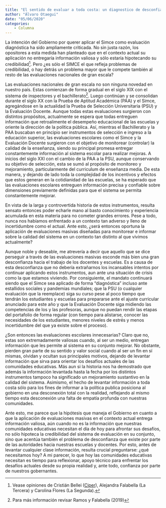 ```yaml
---
title: "El sentido de evaluar a toda costa: un diagnostico de desconfianza"
author: "Álvaro Otaegui"
date: "05/06/2020"
categories:
    - Columna
---
```


La intención del Gobierno por querer aplicar el Simce como evaluación diagnóstica ha sido ampliamente criticada. No sin justa razón, los opositores a esta medida han planteado que en el contexto actual su aplicación no entregaría información valiosa y sólo estaría hipotecando su credibilidad[^1]. Pero ¿es sólo el SIMCE el que refleja problemas de credibilidad, o hay detrás un problema mayor que le compete también al resto de las evaluaciones nacionales de gran escala?

Las evaluaciones nacionales de gran escala no son ninguna novedad en nuestro país. Estas comienzan de forma gradual en el siglo XIX con el sistema de inspectores y el bachillerato[^2]. Luego continúan y se consolidan durante el siglo XX con la Prueba de Aptitud Académica (PAA) y el Simce, agregándose en la actualidad la Prueba de Selección Universitaria (PSU) y la Evaluación Docente. Aunque todas estas evaluaciones surgieron con distintos propósitos, actualmente se espera que todas entreguen información que retroalimente el desempeño educacional de las escuelas y oriente la dirección de la política pública. Así, mientras el Bachillerato y la PAA buscaban en principio ser instrumentos de selección e ingreso a la educación superior, las evaluaciones escolares como el Simce y la Evaluación Docente surgieron con el objetivo de monitorear (controlar) la calidad de la enseñanza, siendo su principal promesa entregar constantemente información al sistema escolar para realizar mejoras. A inicios del siglo XXI con el cambio de la PAA a la PSU, aunque conservando su objetivo de selección, esta se sumó al propósito de monitoreo y mejoramiento, particularmente del curriculum de enseñanza media. De esta manera, y dejando de lado toda la complejidad de los incentivos y efectos que estos generan en la cotidianidad de las escuelas, se ha esperado que las evaluaciones escolares entreguen información precisa y confiable sobre dimensiones previamente definidas para que el sistema se permita constantemente mejorar.

En vista de la larga y controvertida historia de estos instrumentos, resulta sensato entonces poder echarle mano al basto conocimiento y experiencia acumulada en esta materia para no cometer grandes errores. Pese a todo, nunca nos habíamos enfrentado a un contexto tan adverso y lleno de incertidumbre como el actual. Ante esto, ¿será entonces oportuna la aplicación de evaluaciones masivas diseñadas para monitorear e informar sobre la calidad del sistema en un contexto tan distinto al que vivimos actualmente?

Aunque noble y deseable, me atrevería a decir que aquello que se dice perseguir a través de las evaluaciones masivas esconde más bien una gran desconfianza hacia el trabajo de los docentes y escuelas. Es a causa de esta desconfianza que no debería extrañarnos los incansables intentos por continuar aplicando estos instrumentos, aun ante una situación de crisis como la que estamos viviendo. Por consiguiente, el mandato continuará siendo que el Simce sea aplicado de forma “diagnóstica” incluso ante estallidos sociales y pandemias mundiales; que la PSU (o cualquier evaluación que la reemplace) siga su curso pese al poco tiempo que tendrán los estudiantes y escuelas para prepararse ante el ajuste curricular anunciado para este año y que la Evaluación Docente siga midiendo las competencias de los y las profesoras, aunque no puedan rendir las etapas del portafolio de forma regular (con tiempo para alistarse, conocer las necesidades de los estudiantes, menores niveles de estrés y menos incertidumbre del que ya existe sobre el proceso).

¿Son entonces las evaluaciones escolares innecesarias? Claro que no, estas son extremadamente valiosas cuando, al ser un medio, entregan información que les permite al sistema en su conjunto mejorar. No obstante, pierden gran parte de su sentido y valor social cuando al ser un fin en sí mismas, olvidan y ocultan sus principales motivos, dejando de levantar información que sirva para orientar los desafíos actuales de las comunidades educativas. Más aun si la historia nos ha demostrado que además la información levantada hasta la fecha por los distintos instrumentos tampoco ha significado un mejoramiento sustantivo en la calidad del sistema. Asimismo, el hecho de levantar información a toda costa sólo para los fines de informar a la política publica posiciona al gobierno en una desconexión total con la realidad, reflejando al mismo tiempo esta desconexión una falta de empatía profunda con nuestras comunidades.

Ante esto, me parece que la hipótesis que maneja el Gobierno en cuanto a que la aplicación de evaluaciones masivas en el contexto actual entrega información valiosa, aún cuando no es la información que nuestras comunidades educativas necesitan el día de hoy para afrontar sus desafíos, no sólo hipoteca la credibilidad del sistema de evaluación en su conjunto, sino que acentúa también el problema de desconfianza que existe por parte de las autoridades hacia nuestras escuelas y docentes. Por esto, antes de levantar cualquier clase información, resulta crucial preguntarse: ¿qué necesitamos hoy? A mi parecer, lo que hoy las comunidades educativas necesitan es tiempo para reflexionar, apoyo técnico para enfrentar los desafíos actuales desde su propia realidad y, ante todo, confianza por parte de nuestros gobernantes.

[^1]: Vease opiniones de Cristián Bellei ([Ciper](https://www.ciperchile.cl/2020/05/16/simce-despues-del-confinamiento-servira-para-algo/)),  Alejandra Falabella (La Tercera) y Carolina Flores (La Segunda).
[^2]: Para más información revisar Ramos y Falabella (2019)